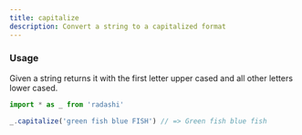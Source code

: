 ```yaml
---
title: capitalize
description: Convert a string to a capitalized format
---
```


### Usage

Given a string returns it with the first letter upper cased and all other letters lower cased.

```ts
import * as _ from 'radashi'

_.capitalize('green fish blue FISH') // => Green fish blue fish
```
